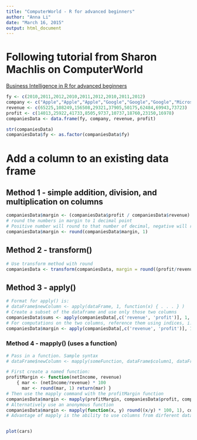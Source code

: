 ```yaml
---
title: "ComputerWorld - R for advanced beginners"
author: "Anna Li"
date: "March 16, 2015"
output: html_document
---
```


# Following tutorial from Sharon Machlis on ComputerWorld
[Business Intelligence in R for advanced beginners](http://www.computerworld.com/article/2486425/business-intelligence-4-data-wrangling-tasks-in-r-for-advanced-beginners.html)
```r
fy <- c(2010,2011,2012,2010,2011,2012,2010,2011,2012) 
company <- c("Apple","Apple","Apple","Google","Google","Google","Microsoft","Microsoft","Microsoft") 
revenue <- c(65225,108249,156508,29321,37905,50175,62484,69943,73723) 
profit <- c(14013,25922,41733,8505,9737,10737,18760,23150,16978) 
companiesData <- data.frame(fy, company, revenue, profit)

str(companiesData)
companiesData$fy <- as.factor(companiesData$fy)
```

# Add a column to an existing data frame
## Method 1 - simple addition, division, and multiplication on columns
```r
companiesData$margin <- (companiesData$profit / companiesData$revenue) * 100
# round the numbers in margin to 1 decimal point
# Positive number will round to that number of decimal, negative will round tens or thousands
companiesData$margin <- round(companiesData$margin, 1)

```
## Method 2 - transform()
```r
# Use transform method with round
companiesData <- transform(companiesData, margin = round((profit/revenue) * 100, 1))
```
## Method 3 - apply()
```r
# Format for apply() is:
# dataFrame$newColumn <- apply(dataFrame, 1, function(x) { . . . } )
# Create a subset of the dataframe and use only those two columns 
companiesData$sums <- apply(companiesData[,c('revenue', 'profit')], 1, function(x) sum(x))
# For computations on the two columns, reference them using indices, i.e. x[2] == profit
companiesData$margin <- apply(companiesData[,c('revenue', 'profit')], 1, function(x) { (x[2]/x[1]) * 100 } )
```
### Method 4 - mapply() (uses a function)
```r
# Pass in a function. Sample syntax
# dataFrame$newColumn <- mapply(someFunction, dataFrame$column1, dataFrame$column2, dataFrame$column3)

# First create a named function: 
profitMargin <- function(netIncome, revenue) 
    { mar <- (netIncome/revenue) * 100 
      mar <- round(mar, 1) return(mar) }
# Then use the mapply command with the profitMargin function
companiesData$margin <- mapply(profitMargin, companiesData$profit, companiesData$revenue)
# Alternatively use an anonymous function
companiesData$margin <- mapply(function(x, y) round((x/y) * 100, 1), companiesData$profit, companiesData$revenue)
# Advantage of mapply is the ability to use columns from dirferent dataframes and using a function on a vector that 

```

```r

```

```r
plot(cars)
```

